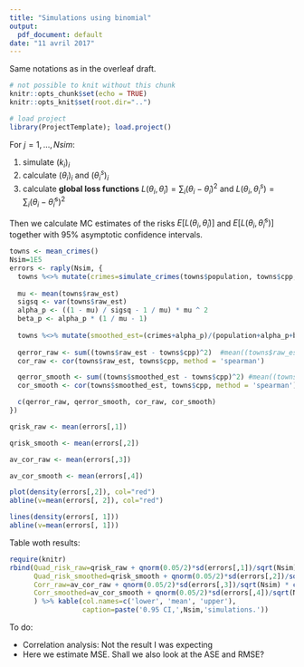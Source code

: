 ```yaml
---
title: "Simulations using binomial"
output:
  pdf_document: default
date: "11 avril 2017"
---
```


Same notations as in the overleaf draft.


```r
# not possible to knit without this chunk
knitr::opts_chunk$set(echo = TRUE) 
knitr::opts_knit$set(root.dir="..")
```

```r
# load project
library(ProjectTemplate); load.project()  
```

For $j=1,\ldots,Nsim$: 

1. simulate $(k_i)_i$
2. calculate $(\theta_i)_i$ and $(\theta_i^s)_i$
3. calculate __global loss functions__ $L(\theta_i,\hat\theta_i)=\sum_i(\theta_i - \hat\theta_i)^2$ and  $L(\theta_i,\theta_i^s)=\sum_i(\theta_i - \hat\theta_i^s)^2$

Then we calculate MC estimates of the risks $E[L(\theta_i,\hat\theta_i)]$ and $E[L(\theta_i,\hat\theta_i^s)]$ together with 95% asymptotic confidence intervals.

```r
towns <- mean_crimes()
Nsim=1E5
errors <- raply(Nsim, {
  towns %<>% mutate(crimes=simulate_crimes(towns$population, towns$cpp, law='binomial'), raw_est=crimes/population)
  
  mu <- mean(towns$raw_est)
  sigsq <- var(towns$raw_est)
  alpha_p <- ((1 - mu) / sigsq - 1 / mu) * mu ^ 2
  beta_p <- alpha_p * (1 / mu - 1)
  
  towns %<>% mutate(smoothed_est=(crimes+alpha_p)/(population+alpha_p+beta_p))
  
  qerror_raw <- sum((towns$raw_est - towns$cpp)^2)  #mean((towns$raw_est - towns$cpp)^2) 
  cor_raw <- cor(towns$raw_est, towns$cpp, method = 'spearman')

  qerror_smooth <- sum((towns$smoothed_est - towns$cpp)^2) #mean((towns$smoothed_est - towns$cpp)^2)
  cor_smooth <- cor(towns$smoothed_est, towns$cpp, method = 'spearman')

  c(qerror_raw, qerror_smooth, cor_raw, cor_smooth)
})

qrisk_raw <- mean(errors[,1])

qrisk_smooth <- mean(errors[,2])

av_cor_raw <- mean(errors[,3])

av_cor_smooth <- mean(errors[,4])

plot(density(errors[,2]), col="red")
abline(v=mean(errors[, 2]), col="red")

lines(density(errors[, 1]))
abline(v=mean(errors[, 1]))
```

Table woth results:

```r
require(knitr)
rbind(Quad_risk_raw=qrisk_raw + qnorm(0.05/2)*sd(errors[,1])/sqrt(Nsim) * c(1, 0, -1),
      Quad_risk_smoothed=qrisk_smooth + qnorm(0.05/2)*sd(errors[,2])/sqrt(Nsim) * c(1, 0, -1),
      Corr_raw=av_cor_raw + qnorm(0.05/2)*sd(errors[,3])/sqrt(Nsim) * c(1, 0, -1),
      Corr_smoothed=av_cor_smooth + qnorm(0.05/2)*sd(errors[,4])/sqrt(Nsim) * c(1, 0, -1)
      ) %>% kable(col.names=c('lower', 'mean', 'upper'), 
                  caption=paste('0.95 CI,',Nsim,'simulations.'))
```

To do: 

- Correlation analysis: Not the result I was expecting 
- Here we estimate MSE. Shall we also look at the ASE and RMSE? 
